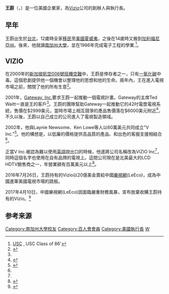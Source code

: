 {{Infobox person
| name        = 王蔚<br>William Wang
| image       = William Wang 00023 cropped 3000.jpg
| caption     =  
| birth_date  = {{birth date and age|1958|6|6}}
| birth_place = {{ROC}}[[臺北市|臺北市]]
| occupation  = [[Vizio|Vizio]]公司執行長
| children    = 
| residence = {{USA}}[[加利福尼亞州|加利福尼亞州]]
|alma_mater        = [[南加州大學|南加州大學]]
| Education = 
| ethnicity       = 亞裔美國人
| footnotes   =
}}
{{about|美國企業家'''王蔚'''|金朝大臣'''王蔚'''|王蔚 (金朝)|明朝隆庆进士|王蔚 (隆庆进士)}}
'''王蔚'''（{{lang-en|William Wang}}，{{bd|1958年|6月6日|||catIdx=W王}}）是一位美國企業家，為[[Vizio_(品牌)|Vizio]]公司的創辦人與執行長。

== 早年 ==
王蔚出生於[[台北|台北]]，12歲時全家[[移民|移民]]至[[美國|美國]][[夏威夷|夏威夷]]，之後在14歲時又搬到[[加利福尼亞州|加利福尼亞州]]。後來，他就讀[[南加州大學|南加州大學]]，並在1986年完成電子工程的學業.<ref>[http://alumni.usc.edu/events/awards/wang.html USC] {{webarchive|url=https://archive.is/20140527163709/http://alumni.usc.edu/events/awards/wang.html |date=2014-05-27 }}, USC Class of 86'</ref>。

==VIZIO==
<!-- Deleted image removed: [[Image:Sitting_pose_421kb.tif|thumb]] -->
在2000年的[[新加坡航空006號班機空難|新加坡航空006號班機空難]]中，王蔚是倖存者之一，只有[[一氧化碳|一氧化碳]]中毒。這個悲劇提供他一個機會以整理他的思想和他的生命。兩年內，王在進入電視市場之前，關閉了他的所有生意<ref name="HOW">{{cite web|last=Wang|first=William|title=How I Did It: William Wang, CEO, Vizio|date=June 1, 2007|url=http://www.inc.com/magazine/20070601/hidi-wang.html|work=Inc.|accessdate=2016-08-04|archive-date=2010-08-19|archive-url=https://web.archive.org/web/20100819142815/http://www.inc.com/magazine/20070601/hidi-wang.html|dead-url=no}}</ref>。

2001年，[[Gateway,_Inc.|Gateway, Inc.]]要求王蔚一起推動一個電視計畫。Gateway的主席Ted Waitt一直是王的客戶<ref name="HOW"/>。王蔚的團隊幫助Gateway一起推動它的42吋電漿電視系統，售價在$2999美元，當時市場上相互競爭的產品售價落在$6000美元附近<ref>{{cite web|last=Ogg|first=Erica|title=The Secret of VIZIO's Success|url=http://news.cnet.com/The-secret-of-Vizios-success/2100-1041_3-6203488.html|work=CNET.com|publisher=CNET|accessdate=10 Feb 2011|archive-date=2015-04-29|archive-url=https://web.archive.org/web/20150429171633/http://news.cnet.com/The-secret-of-Vizios-success/2100-1041_3-6203488.html|dead-url=no}}</ref>，不久以後，王蔚以自己成立的公司進入了電視製造領域。

2002年，他與Laynie Newsome、Ken Lowe等人以60萬美元共同成立"V Inc."<ref>{{cite web|last=Ogg|first=Erica|title=CNET|url=http://news.cnet.com/The-secret-of-Vizios-success/2100-1041_3-6203488.html|work=The Secret of VIZIO's Success|publisher=CNET.com|accessdate=2016-08-04|archive-date=2015-04-29|archive-url=https://web.archive.org/web/20150429171633/http://news.cnet.com/The-secret-of-Vizios-success/2100-1041_3-6203488.html|dead-url=no}}</ref>。他的構想是，以低廉的價格提供高品質的產品、和出色的客服支援相結合<ref name="HOW"/>。

正當V Inc.被認為難以使用[[英語|英語]]說出口的時候，他遂將公司名稱改為VIZIO Inc<ref name="HOW"/>，同時這個名字也使用在自有品牌的電視上。這間公司現在是北美最大的LCD HDTV銷售商之一，年營業額有百萬美元以上<ref>{{cite web|title=The 2010 Inc. 5000: Top 10 Companies by Revenue|url=http://www.inc.com/ss/2010-inc-5000-top-10-companies-revenue|work=Inc.|accessdate=18 April 2011|archive-date=2015-02-11|archive-url=https://web.archive.org/web/20150211154056/http://www.inc.com/ss/2010-inc-5000-top-10-companies-revenue|dead-url=no}}</ref>。

2016年7月26日，王蔚持有的Vizio以20億美金賣給中國[[樂視網|樂視網]](LeEco)，成為中國進軍美國電視市場的跳板。

2017年4月10日，中國樂視網(LeEco)因面臨嚴重財務風暴，宣布放棄收購王蔚持有的Vizio。<ref>{{cite web|url=http://news.ltn.com.tw/news/world/breakingnews/2032363|title=中國樂視前進美國受挫 終止收購Vizio、擬賣地、裁員！|work=[[自由電子報|自由電子報]]|accessdate=2017-08-17|archive-date=2017-08-17|archive-url=https://web.archive.org/web/20170817163253/http://news.ltn.com.tw/news/world/breakingnews/2032363|dead-url=no}}</ref>

== 参考来源 ==
{{reflist}}

{{DEFAULTSORT:W}}
[[Category:南加州大學校友|Category:南加州大學校友]]
[[Category:百人會會員|Category:百人會會員]]
[[Category:美國執行長|Category:美國執行長]]
[[Category:王姓|W]]